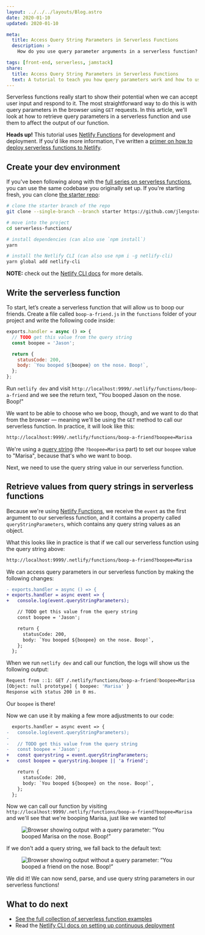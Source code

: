 ```yaml
---
layout: ../../../layouts/Blog.astro
date: 2020-01-10
updated: 2020-01-10

meta:
  title: Access Query String Parameters in Serverless Functions
  description: >
    How do you use query parameter arguments in a serverless function? This quick tutorial will show you how to get values from query string parameters.

tags: [front-end, serverless, jamstack]
share:
  title: Access Query String Parameters in Serverless Functions
  text: A tutorial to teach you how query parameters work and how to use them.
---
```



Serverless functions really start to show their potential when we can accept user input and respond to it. The most straightforward way to do this is with query parameters in the browser using `GET` requests. In this article, we'll look at how to retrieve query parameters in a serverless function and use them to affect the output of our function.

<Aside>

**Heads up!** This tutorial uses [Netlify Functions](https://www.netlify.com/products/functions/?utm_source=learnwithjason&utm_medium=sls-query-string-jl&utm_campaign=devex) for development and deployment. If you'd like more information, I've written a [primer on how to deploy serverless functions to Netlify](/blog/serverless-functions/deploy-first-serverless-function/).

</Aside>

## Create your dev environment

If you've been following along with the [full series on serverless functions](/blog/serverless-functions/overview/), you can use the same codebase you originally set up. If you're starting fresh, you can clone [the starter repo](https://github.com/jlengstorf/serverless-functions/tree/starter):

```bash
# clone the starter branch of the repo
git clone --single-branch --branch starter https://github.com/jlengstorf/serverless-functions.git

# move into the project
cd serverless-functions/

# install dependencies (can also use `npm install`)
yarn

# install the Netlify CLI (can also use npm i -g netlify-cli)
yarn global add netlify-cli
```

<Aside>

**NOTE:** check out the [Netlify CLI docs](https://docs.netlify.com/cli/get-started/?utm_source=learnwithjason&utm_medium=sls-query-string-jl&utm_campaign=devex) for more details.

</Aside>

## Write the serverless function

To start, let’s create a serverless function that will allow us to boop our friends. Create a file called `boop-a-friend.js` in the `functions` folder of your project and write the following code inside:

```js
exports.handler = async () => {
  // TODO get this value from the query string
  const boopee = 'Jason';

  return {
    statusCode: 200,
    body: `You booped ${boopee} on the nose. Boop!`,
  };
};
```

Run `netlify dev` and visit `http://localhost:9999/.netlify/functions/boop-a-friend` and we see the return text, "You booped Jason on the nose. Boop!"

We want to be able to choose who we boop, though, and we want to do that from the browser — meaning we'll be using the `GET` method to call our serverless function. In practice, it will look like this:

```bash
http://localhost:9999/.netlify/functions/boop-a-friend?boopee=Marisa
```

We're using a [query string](https://en.wikipedia.org/wiki/Query_string) (the `?boopee=Marisa` part) to set our `boopee` value to "Marisa", because that's who we want to boop.

Next, we need to use the query string value in our serverless function.

## Retrieve values from query strings in serverless functions

Because we're using [Netlify Functions](https://www.netlify.com/products/functions/?utm_source=learnwithjason&utm_medium=sls-query-string-jl&utm_campaign=devex), we receive the `event` as the first argument to our serverless function, and it contains a property called `queryStringParameters`, which contains any query string values as an object.

What this looks like in practice is that if we call our serverless function using the query string above:

```bash
http://localhost:9999/.netlify/functions/boop-a-friend?boopee=Marisa
```

We can access query parameters in our serverless function by making the following changes:

```diff
- exports.handler = async () => {
+ exports.handler = async event => {
+   console.log(event.queryStringParameters);

    // TODO get this value from the query string
    const boopee = 'Jason';

    return {
      statusCode: 200,
      body: `You booped ${boopee} on the nose. Boop!`,
    };
  };
```

When we run `netlify dev` and call our function, the logs will show us the following output:

```bash
Request from ::1: GET /.netlify/functions/boop-a-friend?boopee=Marisa
[Object: null prototype] { boopee: 'Marisa' }
Response with status 200 in 0 ms.
```

Our `boopee` is there!

Now we can use it by making a few more adjustments to our code:

```diff
  exports.handler = async event => {
-   console.log(event.queryStringParameters);
-
-   // TODO get this value from the query string
-   const boopee = 'Jason';
+   const querystring = event.queryStringParameters;
+   const boopee = querystring.boopee || 'a friend';

    return {
      statusCode: 200,
      body: `You booped ${boopee} on the nose. Boop!`,
    };
  };
```

Now we can call our function by visiting `http://localhost:9999/.netlify/functions/boop-a-friend?boopee=Marisa` and we'll see that we're booping Marisa, just like we wanted to!

<Figure>

![Browser showing output with a query parameter: “You booped Marisa on the nose. Boop!”](/images/boop-marisa.png)

</Figure>

If we don't add a query string, we fall back to the default text:

<Figure>

![Browser showing output without a query parameter: “You booped a friend on the nose. Boop!”](/images/boop-default.png)

</Figure>

We did it! We can now send, parse, and use query string parameters in our serverless functions!

## What to do next

- [See the full collection of serverless function examples](/blog/serverless-functions/overview/)
- Read the [Netlify CLI docs on setting up continuous deployment](https://docs.netlify.com/cli/get-started/?utm_source=learnwithjason&utm_medium=first-serverless-function-jl&utm_campaign=devex#continuous-deployment)
